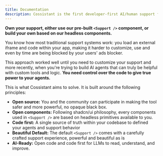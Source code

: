 ```yaml
---
title: Documentation
description: Cossistant is the first developer-first AI/human support framework. Works with your favorite frameworks and AI models. Open Source.
---
```


**Own your support, either use our pre-built `<Support />` component, or build your own based on our headless components.**

You know how most traditional support systems work: you load an external iframe and code within your app, making it harder to customize, use and even by time are being blocked by your users' ads blocker.

This approach worked well until you need to customize your support and more recently, when you're trying to build AI agents that can truly be helpful with custom tools and logic. **You need control over the code to give true power to your agents.**

This is what Cossistant aims to solve. It is built around the following principles:

- **Open source:** You and the community can participate in making the tool safer and more powerful, no opaque black box.
- **Open components:** Following shadcn/ui philosophy, every components used in `<Support />` are based on headless primitives available to you.
- **Code first:** A single source of truth within your codebase to defined your agents and support behavior
- **Beautiful Default:** The default `<Support />` comes with a carefully crafted support experience, powerful and beautiful as is
- **AI-Ready:** Open code and code first for LLMs to read, understand, and improve.
